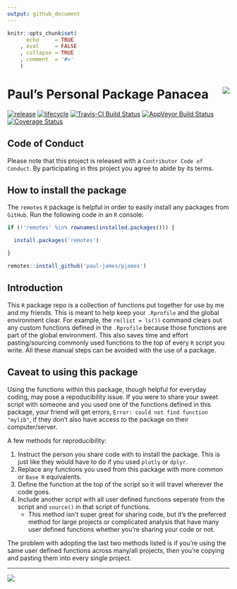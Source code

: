 ```yaml
---
output: github_document
---
```


<!-- README.md is generated from README.Rmd. Please edit that file -->

```r
knitr::opts_chunk$set(
      echo     = TRUE
    , eval     = FALSE
    , collapse = TRUE
    , comment  = '#>'
    )
```


# Paul's Personal Package Panacea <img src='man/figures/logo.png' align='right'/>

[![release](https://img.shields.io/github/release/Paul-James/pjames.svg?logo=github&longCache=true&style=flat-square)](https://github.com/Paul-James/pjames/releases)
[![lifecycle](https://img.shields.io/badge/lifecycle-experimental-orange.svg?longCache=true&style=flat-square)](https://tidyverse.org/lifecycle/#experimental)
[![Travis-CI Build Status](https://img.shields.io/travis/Paul-James/pjames/master.svg?logo=travis&longCache=true&style=flat-square)](https://travis-ci.org/Paul-James/pjames)
[![AppVeyor Build Status](https://img.shields.io/appveyor/ci/Paul-James/pjames/master.svg?logo=appveyor&longCache=true&style=flat-square)](https://ci.appveyor.com/project/Paul-James/pjames)
[![Coverage Status](https://img.shields.io/codecov/c/github/Paul-James/pjames/master.svg?style=flat-square&longCache=true)](https://codecov.io/github/Paul-James/pjames?branch=master)


## Code of Conduct

Please note that this project is released with a `Contributor Code of Conduct`. By participating in this project you agree to abide by its terms.

## How to install the package

The `remotes` `R` package is helpful in order to easily install any packages from `GitHub`. Run the following code in an `R` console:

```r
if (!'remotes' %in% rownames(installed.packages())) {

  install.packages('remotes')

}

remotes::install_github('paul-james/pjames')
```

## Introduction

This `R` package repo is a collection of functions put together for use by me and my friends. This is meant to help keep your `.Rprofile` and the global environment clear. For example, the `rm(list = ls())` command clears out any custom functions defined in the `.Rprofile` because those functions are part of the global environment. This also saves time and effort pasting/sourcing commonly used functions to the top of every `R` script you write. All these manual steps can be avoided with the use of a package.

## Caveat to using this package

Using the functions within this package, though helpful for everyday coding, may pose a repoducibility issue. If you were to share your sweet script with someone and you used one of the functions defined in this package, your friend will get errors, `Error: could not find function "mylib"`, if they don't also have access to the package on their computer/server.

A few methods for reproducibility:

1. Instruct the person you share code with to install the package. This is just like they would have to do if you used `plotly` or `dplyr`.
1. Replace any functions you used from this package with more common or `Base R` equivalents.
1. Define the function at the top of the script so it will travel wherever the code goes.
1. Include another script with all user defined functions seperate from the script and `source()` in that script of functions.
    * This method isn't super great for sharing code, but it's the preferred method for large projects or complicated analysis that have many user defined functions whether you're sharing your code or not.

The problem with adopting the last two methods listed is if you're using the same user defined functions across many/all projects, then you're copying and pasting them into every single project. 


---

<img src='man/figures/pyaa-office-whiteboard.png' align='left'/>
